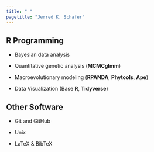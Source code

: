 ```yaml
---
title: " "
pagetitle: "Jerred K. Schafer"
---
```


<link rel="stylesheet" href="styles.css" type="text/css">
<link rel="stylesheet" href="academicicons/css/academicons.min.css"/>

## R Programming

- Bayesian data analysis

- Quantitative genetic analysis (**MCMCglmm**)

- Macroevolutionary modeling (**RPANDA**, **Phytools**, **Ape**)

- Data Visualization (Base **R**, **Tidyverse**)

## Other Software

- Git and GitHub  

- Unix

- LaTeX & BibTeX


